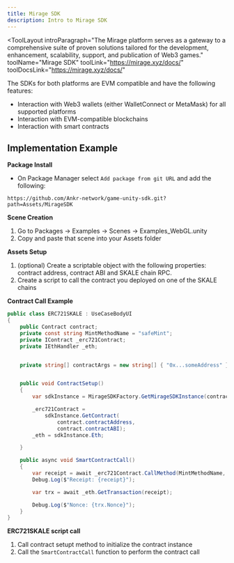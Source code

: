 ```yaml
---
title: Mirage SDK
description: Intro to Mirage SDK
---
```


<ToolLayout
    introParagraph="The Mirage platform serves as a gateway to a comprehensive suite of proven solutions tailored for the development, enhancement, scalability, support, and publication of Web3 games."
    toolName="Mirage SDK"
    toolLink="https://mirage.xyz/docs/"
    toolDocsLink="https://mirage.xyz/docs/"
>

The SDKs for both platforms are EVM compatible and have the following features:
- Interaction with Web3 wallets (either WalletConnect or MetaMask) for all supported platforms
- Interaction with EVM-compatible blockchains
- Interaction with smart contracts

## Implementation Example

<Tabs>
<TabItem label="Unity">

**Package Install**
- On Package Manager select `Add package from git URL` and add the following:
```
https://github.com/Ankr-network/game-unity-sdk.git?path=Assets/MirageSDK
```
**Scene Creation**
1. Go to Packages -> Examples -> Scenes -> Examples_WebGL.unity 
2. Copy and paste that scene into your Assets folder

**Assets Setup**
1. (optional) Create a scriptable object with the following properties: contract address, contract ABI and SKALE chain RPC.
2. Create a script to call the contract you deployed on one of the SKALE chains

**Contract Call Example**
```c#
public class ERC721SKALE : UseCaseBodyUI
{
    public Contract contract;
    private const string MintMethodName = "safeMint";
    private IContract _erc721Contract;
    private IEthHandler _eth;


    private string[] contractArgs = new string[] { "0x...someAddress" };


    public void ContractSetup()
    {
        var sdkInstance = MirageSDKFactory.GetMirageSDKInstance(contract.RPC);

        _erc721Contract =
            sdkInstance.GetContract(
                contract.contractAddress,
                contract.contractABI);
        _eth = sdkInstance.Eth;

    }

    public async void SmartContractCall()
    {
        var receipt = await _erc721Contract.CallMethod(MintMethodName, contractArgs);
        Debug.Log($"Receipt: {receipt}");

        var trx = await _eth.GetTransaction(receipt);

        Debug.Log($"Nonce: {trx.Nonce}");
    }
}
```

**ERC721SKALE script call**
1. Call contract setupt method to initialize the contract instance
2. Call the `SmartContractCall` function to perform the contract call

</TabItem>
</Tabs>

</ToolLayout>